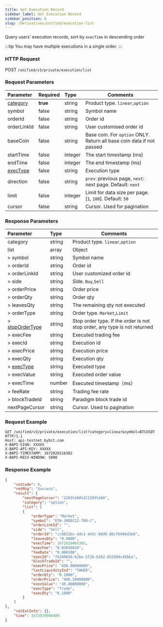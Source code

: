 ```yaml
---
title: Get Execution Record
sidebar_label: Get Execution Record
sidebar_position: 6
slug: /derivatives/unified/execution-list
---
```


Query users' execution records, sort by `execTime` in descending order

:::tip
You may have multiple executions in a single order.
:::

### HTTP Request
POST `/unified/v3/private/execution/list`

### Request Parameters
| Parameter | Required | Type | Comments|
|:----- |:-------|:-----|------ |
|[category](../enum#category) |**true** |string |Product type. `linear`,`option` |
|symbol |false |string |Symbol name |
|orderId |false |string |Order id |
|orderLinkId |false |string |User customised order id |
|baseCoin |false |string |Base coin. For `option` ONLY. Return all base coin data if not passed|
|startTime |false |integer |The start timestamp (ms)|
|endTime |false |integer |The end timestamp (ms)|
|[execType](../enum#exectype) |false |string |Execution type|
|direction |false |string |`prev`: previous page, `next`: next page. Default: `next`|
|limit |false |integer |Limit for data size per page. [`1`, `100`]. Default: `50`|
|cursor |false |string |Cursor. Used for pagination|

### Response Parameters
| Parameter | Type | Comments|
|:----- |:-----|------ |
| category | string  | Product type. `linear`,`option`|
| list | array | Object |
|> symbol |string   |Symbol name |
|> orderId |string |Order id |
|> orderLinkId |string |User customized order id |
|> side |string |Side. `Buy`,`Sell` |
|> orderPrice |string |Order price |
|> orderQty |string |Order qty |
|> leavesQty |string |The remaining qty not executed |
|> orderType |string |Order type. `Market`,`Limit` |
|> [stopOrderType](../enum#stopordertype) |string |Stop order type. If the order is not stop order, any type is not returned |
|> execFee |string   |Executed trading fee |
|> execId |string |Execution id |
|> execPrice |string |Execution price |
|> execQty |string |Execution qty |
|> [execType](../enum#exectype) |string |Executed type|
|> execValue |string |Executed order value |
|> execTime |number |Executed timestamp（ms） |
|> feeRate |string |Trading fee rate |
|> blockTradeId |string |Paradigm block trade id|
|nextPageCursor |string |Cursor. Used to pagination|

### Request Example

<Tabs>
<TabItem value="console" label="Console">

```http
GET /unified/v3/private/execution/list?category=linear&symbol=BTCUSDT HTTP/1.1
Host: api-testnet.bybit.com
X-BAPI-SIGN: XXXXX
X-BAPI-API-KEY: XXXXX
X-BAPI-TIMESTAMP: 1672020216382
X-BAPI-RECV-WINDOW: 5000
```

</TabItem>
</Tabs>

### Response Example

<Tabs>

<TabItem value="js option" label="option">

```json
{
    "retCode": 0,
    "retMsg": "Success",
    "result": {
        "nextPageCursor": "2203%3A0%2C2203%3A0",
        "category": "option",
        "list": [
        {
            "orderType": "Market",
            "symbol": "ETH-30DEC22-700-C",
            "orderLinkId": "",
            "side": "Sell",
            "orderId": "cc8012bc-ddc1-443c-8dd9-88cfb946d3b0",
            "leavesQty": "0.0000",
            "execTime": 1672018465365,
            "execFee": "0.03656010",
            "feeRate": "0.000300",
            "execId": "f4309658-62be-5f2b-b262-852909c45bba",
            "blockTradeId": "",
            "execPrice": "498.00000000",
            "lastLiquidityInd": "TAKER",
            "orderQty": "0.1000",
            "orderPrice": "496.50000000",
            "execValue": "49.80000000",
            "execType": "Trade",
            "execQty": "0.1000"
        }
    ]
},
    "retExtInfo": {},
    "time": 1672019908409
}
```
</TabItem>
</Tabs>